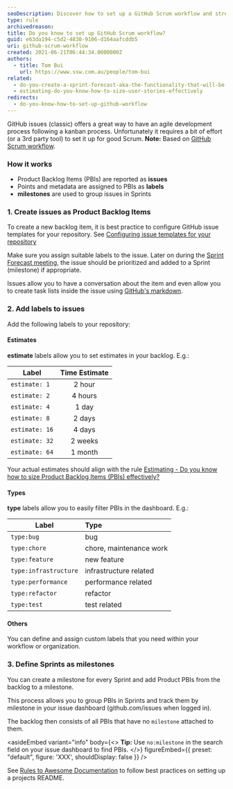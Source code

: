 ```yaml
---
seoDescription: Discover how to set up a GitHub Scrum workflow and streamline your agile development process with ease.
type: rule
archivedreason:
title: Do you know to set up GitHub Scrum workflow?
guid: e63da194-c5d2-4830-9106-d164aafcddb5
uri: github-scrum-workflow
created: 2021-06-21T06:44:34.0000000Z
authors:
  - title: Tom Bui
    url: https://www.ssw.com.au/people/tom-bui
related:
  - do-you-create-a-sprint-forecast-aka-the-functionality-that-will-be-developed-during-the-sprint
  - estimating-do-you-know-how-to-size-user-stories-effectively
redirects:
  - do-you-know-how-to-set-up-github-workflow
---
```


GitHub issues (classic) offers a great way to have an agile development process following a kanban process. Unfortunately it requires a bit of effort (or a 3rd party tool) to set it up for good Scrum.
**Note:** Based on [GitHub Scrum workflow](https://github.com/jvandemo/github-scrum-workflow).

### How it works

- Product Backlog Items (PBIs) are reported as **issues**
- Points and metadata are assigned to PBIs as **labels**
- **milestones** are used to group issues in Sprints

### 1. Create issues as Product Backlog Items

To create a new backlog item, it is best practice to configure GitHub issue templates for your repository. See [Configuring issue templates for your repository](https://docs.github.com/en/communities/using-templates-to-encourage-useful-issues-and-pull-requests/configuring-issue-templates-for-your-repository)

Make sure you assign suitable labels to the issue. Later on during the [Sprint Forecast meeting](/sprint-forecast), the issue should be prioritized and added to a Sprint (milestone) if appropriate.

Issues allow you to have a conversation about the item and even allow you to create task lists inside the issue using [GitHub's markdown](https://guides.github.com/features/mastering-markdown/).

### 2. Add labels to issues

Add the following labels to your repository:

#### Estimates

**estimate** labels allow you to set estimates in your backlog. E.g.:

| Label          | Time Estimate |
| -------------- | :-----------: |
| `estimate: 1`  |    2 hour     |
| `estimate: 2`  |    4 hours    |
| `estimate: 4`  |     1 day     |
| `estimate: 8`  |    2 days     |
| `estimate: 16` |    4 days     |
| `estimate: 32` |    2 weeks    |
| `estimate: 64` |    1 month    |

Your actual estimates should align with the rule [Estimating - Do you know how to size Product Backlog Items (PBIs) effectively?](/estimating-do-you-know-how-to-size-user-stories-effectively)

#### Types

**type** labels allow you to easily filter PBIs in the dashboard. E.g.:

| Label                 | Type                    |
| --------------------- | :---------------------- |
| `type:bug`            | bug                     |
| `type:chore`          | chore, maintenance work |
| `type:feature`        | new feature             |
| `type:infrastructure` | infrastructure related  |
| `type:performance`    | performance related     |
| `type:refactor`       | refactor                |
| `type:test`           | test related            |

#### Others

You can define and assign custom labels that you need within your workflow or organization.

### 3. Define Sprints as milestones

You can create a milestone for every Sprint and add Product PBIs from the backlog to a milestone.

This process allows you to group PBIs in Sprints and track them by milestone in your issue dashboard (github.com/issues when logged in).

The backlog then consists of all PBIs that have no `milestone` attached to them.

<asideEmbed
  variant="info"
  body={<>
    **Tip:** Use `no:milestone` in the search field on your issue dashboard to find PBIs.
  </>}
  figureEmbed={{
    preset: "default",
    figure: 'XXX',
    shouldDisplay: false
  }}
/>

See [Rules to Awesome Documentation](/awesome-documentation) to follow best practices on setting up a projects README.